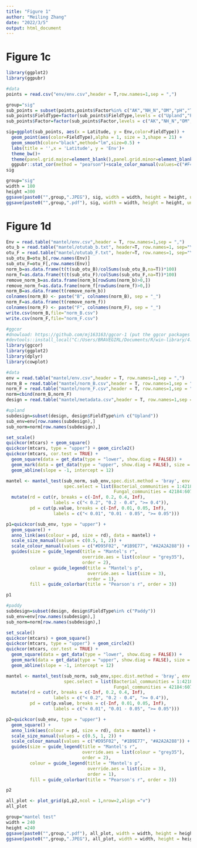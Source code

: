 ---
title: "Figure 1"
author: "Meiling Zhang"
date: "2022/3/5"
output: html_document
---

# Figure 1c

```{r}
library(ggplot2)
library(ggpubr)

#data
points = read.csv("env/env.csv",header = T,row.names=1,sep = ",")

group="sig"
sub_points = subset(points,points$Factor%in% c("AK","NH_N","OM","pH","TK","TN","MAT","MAP"))
sub_points$FieldType=factor(sub_points$FieldType,levels = c("Upland","Paddy"),labels = c("Upland","Paddy"))
sub_points$Factor=factor(sub_points$Factor,levels = c("AK","NH_N","OM","pH","TK","TN","MAT","MAP"),labels = c("AK","NH_N","OM","pH","TK","TN","MAT","MAP"))

sig=ggplot(sub_points, aes(x = Latitude, y = Env,color=FieldType)) +
  geom_point(aes(color=FieldType),alpha = 1, size = 3,shape = 21) +
  geom_smooth(color="black",method="lm",size=0.5) +
  labs(title = '',x = 'Latitude', y = 'Env')+
  theme_bw()+
  theme(panel.grid.major=element_blank(),panel.grid.minor=element_blank())+
  ggpubr::stat_cor(method = "pearson")+scale_color_manual(values=c("#F46D43","#3288BD"))+facet_wrap( ~ Factor, scales="free", ncol=2,nrow=4)
sig

group="sig"
width = 180
height =300
ggsave(paste0("",group,".JPEG"), sig, width = width, height = height, units = "mm")
ggsave(paste0("",group,".pdf"), sig, width = width, height = height, units = "mm")
```

# Figure 1d

```{r setup, include=FALSE}
Env = read.table("mantel/env.csv",header = T, row.names=1,sep = ",")
otu_b = read.table("mantel/otutab_b.txt", header=T, row.names=1, sep="\t", comment.char="")
otu_F = read.table("mantel/otutab_F.txt", header=T, row.names=1, sep="\t", comment.char="")
sub_otu_B=otu_b[,row.names(Env)]
sub_otu_F=otu_F[,row.names(Env)]
norm_b=as.data.frame(t(t(sub_otu_B)/colSums(sub_otu_B,na=T))*100)
norm_f=as.data.frame(t(t(sub_otu_F)/colSums(sub_otu_F,na=T))*100)
remove_norm_b=as.data.frame(norm_b[rowSums(norm_b)>0,])
remove_norm_f=as.data.frame(norm_f[rowSums(norm_f)>0,])
norm_B=as.data.frame(t(remove_norm_b))
colnames(norm_B) <- paste("B", colnames(norm_B), sep = "_")
norm_F=as.data.frame(t(remove_norm_f))
colnames(norm_F) <- paste("F", colnames(norm_F), sep = "_")
write.csv(norm_B,file="norm_B.csv")
write.csv(norm_F,file="norm_F.csv")

#ggcor
#dnowload: https://github.com/mj163163/ggcor-1 (put the ggcor packages in library)
#devtools::install_local("C:/Users/BRAVEGIRL/Documents/R/win-library/4.0/ggcor_master.zip")
library(ggcor)
library(ggplot2)
library(dplyr)
library(cowplot)

#data
env = read.table("mantel/env.csv",header = T, row.names=1,sep = ",")
norm_B = read.table("mantel/norm_B.csv",header = T, row.names=1,sep = ",")
norm_F = read.table("mantel/norm_F.csv",header = T, row.names=1,sep = ",")
norm=cbind(norm_B,norm_F)
design = read.table("mantel/metadata.csv",header = T, row.names=1,sep = ",")

#upland
subdesign=subset(design, design$FieldType%in% c("Upland"))
sub_env=env[row.names(subdesign),]
sub_norm=norm[row.names(subdesign),]

set_scale()
quickcor(mtcars) + geom_square()
quickcor(mtcars, type = "upper") + geom_circle2()
quickcor(mtcars, cor.test = TRUE) +
  geom_square(data = get_data(type = "lower", show.diag = FALSE)) +
  geom_mark(data = get_data(type = "upper", show.diag = FALSE), size = 2.5) +
  geom_abline(slope = -1, intercept = 12)

mantel <- mantel_test(sub_norm, sub_env,spec.dist.method = 'bray', env.dist.method = 'euclidean',
                      spec.select = list(Bacterial_communities = 1:42183,
                                         Fungal_communities = 42184:60783)) %>% 
  mutate(rd = cut(r, breaks = c(-Inf, 0.2, 0.4, Inf),
                  labels = c("< 0.2", "0.2 - 0.4", ">= 0.4")),
         pd = cut(p.value, breaks = c(-Inf, 0.01, 0.05, Inf),
                  labels = c("< 0.01", "0.01 - 0.05", ">= 0.05")))

p1=quickcor(sub_env, type = "upper") +
  geom_square() +
  anno_link(aes(colour = pd, size = rd), data = mantel) +
  scale_size_manual(values = c(0.5, 1, 2)) +
  scale_colour_manual(values = c("#D95F02", "#1B9E77", "#A2A2A288")) +
  guides(size = guide_legend(title = "Mantel's r",
                             override.aes = list(colour = "grey35"), 
                             order = 2),
         colour = guide_legend(title = "Mantel's p", 
                               override.aes = list(size = 3), 
                               order = 1),
         fill = guide_colorbar(title = "Pearson's r", order = 3))

p1

#paddy
subdesign=subset(design, design$FieldType%in% c("Paddy"))
sub_env=env[row.names(subdesign),]
sub_norm=norm[row.names(subdesign),]

set_scale()
quickcor(mtcars) + geom_square()
quickcor(mtcars, type = "upper") + geom_circle2()
quickcor(mtcars, cor.test = TRUE) +
  geom_square(data = get_data(type = "lower", show.diag = FALSE)) +
  geom_mark(data = get_data(type = "upper", show.diag = FALSE), size = 2.5) +
  geom_abline(slope = -1, intercept = 12)

mantel <- mantel_test(sub_norm, sub_env,spec.dist.method = 'bray', env.dist.method = 'euclidean',
                      spec.select = list(Bacterial_communities = 1:42183,
                                         Fungal_communities = 42184:60783)) %>% 
  mutate(rd = cut(r, breaks = c(-Inf, 0.2, 0.4, Inf),
                  labels = c("< 0.2", "0.2 - 0.4", ">= 0.4")),
         pd = cut(p.value, breaks = c(-Inf, 0.01, 0.05, Inf),
                  labels = c("< 0.01", "0.01 - 0.05", ">= 0.05")))

p2=quickcor(sub_env, type = "upper") +
  geom_square() +
  anno_link(aes(colour = pd, size = rd), data = mantel) +
  scale_size_manual(values = c(0.5, 1, 2)) +
  scale_colour_manual(values = c("#D95F02", "#1B9E77", "#A2A2A288")) +
  guides(size = guide_legend(title = "Mantel's r",
                             override.aes = list(colour = "grey35"), 
                             order = 2),
         colour = guide_legend(title = "Mantel's p", 
                               override.aes = list(size = 3), 
                               order = 1),
         fill = guide_colorbar(title = "Pearson's r", order = 3))

p2

all_plot <- plot_grid(p1,p2,ncol = 1,nrow=2,align ="v")
all_plot

group="mantel test"
width = 240
height =240
ggsave(paste0("",group,".pdf"), all_plot, width = width, height = height,units = "mm")
ggsave(paste0("",group,".JPEG"), all_plot, width = width, height = height,units = "mm")
```





